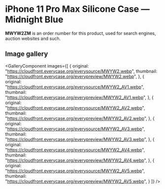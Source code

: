 
# iPhone 11 Pro Max Silicone Case — Midnight Blue

<Callout type='info' emoji='👉🏻'>**MWYW2ZM** is an order number for this product, used for search engines, auction websites and such.</Callout>

## Image gallery

<GalleryComponent
    images={[
      {
        original: "https://cloudfront.everycase.org/everysource/MWYW2.webp",
        thumbnail: "https://cloudfront.everycase.org/everypreview/MWYW2.webp",
      },
      {
        original: "https://cloudfront.everycase.org/everysource/MWYW2_AV1.webp",
        thumbnail: "https://cloudfront.everycase.org/everypreview/MWYW2_AV1.webp",
      },
      {
        original: "https://cloudfront.everycase.org/everysource/MWYW2_AV2.webp",
        thumbnail: "https://cloudfront.everycase.org/everypreview/MWYW2_AV2.webp",
      },
      {
        original: "https://cloudfront.everycase.org/everysource/MWYW2_AV3.webp",
        thumbnail: "https://cloudfront.everycase.org/everypreview/MWYW2_AV3.webp",
      },
      {
        original: "https://cloudfront.everycase.org/everysource/MWYW2_AV4.webp",
        thumbnail: "https://cloudfront.everycase.org/everypreview/MWYW2_AV4.webp",
      },
      {
        original: "https://cloudfront.everycase.org/everysource/MWYW2_AV5.webp",
        thumbnail: "https://cloudfront.everycase.org/everypreview/MWYW2_AV5.webp",
      }
    ]}
  />
